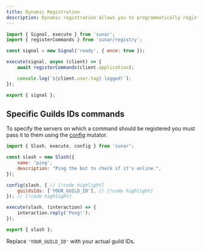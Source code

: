 ```yaml
---
title: Dynamic Registration
description: Dynamic registration allows you to programmatically register commands either globally or per server, providing flexibility in managing your bot's commands based on runtime conditions or configurations.
---
```


```js title="src/signals/ready.js"
import { Signal, execute } from 'sunar';
import { registerCommands } from 'sunar/registry';

const signal = new Signal('ready', { once: true });

execute(signal, async (client) => {
	await registerCommands(client.application);

	console.log(`${client.user.tag} logged!`);
});

export { signal };
```

## Specific Guilds IDs commands

To specify the servers on which a command should be registered you must pass it to them using the [config](/docs/mutators/config) mutator.

```js title="src/commands/ping.js"
import { Slash, execute, config } from 'sunar';

const slash = new Slash({
	name: 'ping',
	description: "Ping the bot to check if it's online.",
});

config(slash, { // [!code highlight]
	guildsIds: ['YOUR_GUILD_ID'], // [!code highlight]
}); // [!code highlight]

execute(slash, (interaction) => {
	interaction.reply('Pong!');
});

export { slash };
```

<Callout>Replace `'YOUR_GUILD_ID'` with your actual guild IDs.</Callout>
